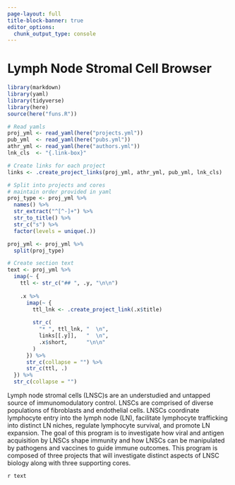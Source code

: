 ```yaml
---
page-layout: full
title-block-banner: true
editor_options: 
  chunk_output_type: console
---
```


# Lymph Node Stromal Cell Browser

```r
library(markdown)
library(yaml)
library(tidyverse)
library(here)
source(here("funs.R"))

# Read yamls
proj_yml <- read_yaml(here("projects.yml"))
pub_yml  <- read_yaml(here("pubs.yml"))
athr_yml <- read_yaml(here("authors.yml"))
lnk_cls  <- "{.link-box}"

# Create links for each project
links <- .create_project_links(proj_yml, athr_yml, pub_yml, lnk_cls)

# Split into projects and cores
# maintain order provided in yaml
proj_type <- proj_yml %>%
  names() %>%
  str_extract("^[^-]+") %>%
  str_to_title() %>%
  str_c("s") %>%
  factor(levels = unique(.))

proj_yml <- proj_yml %>%
  split(proj_type)

# Create section text
text <- proj_yml %>%
  imap(~ {
    ttl <- str_c("## ", .y, "\n\n")
    
    .x %>%
      imap(~ {
        ttl_lnk <- .create_project_link(.x$title)
      
        str_c(
          "* ", ttl_lnk, "  \n",
          links[[.y]],   "  \n",
          .x$short,      "\n\n"
        )
      }) %>%
      str_c(collapse = "") %>%
      str_c(ttl, .)
  }) %>%
  str_c(collapse = "")
```

Lymph node stromal cells (LNSC)s are an understudied and untapped source of immunomodulatory control. LNSCs are comprised of diverse populations of fibroblasts and endothelial cells. LNSCs coordinate lymphocyte entry into the lymph node (LN), facilitate lymphocyte trafficking into distinct LN niches, regulate lymphocyte survival, and promote LN expansion. The goal of this program is to investigate how viral and antigen acquisition by LNSCs shape immunity and how LNSCs can be manipulated by pathogens and vaccines to guide immune outcomes. This program is composed of three projects that will investigate distinct aspects of LNSC biology along with three supporting cores.

`r text`
